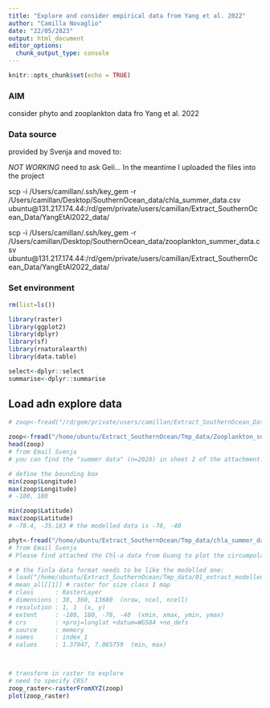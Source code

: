 ```yaml
---
title: "Explore and consider empirical data from Yang et al. 2022"
author: "Camilla Novaglio"
date: "22/05/2023"
output: html_document
editor_options: 
  chunk_output_type: console
---
```


```r
knitr::opts_chunk$set(echo = TRUE)
```

### AIM

consider phyto and zooplankton data fro Yang et al. 2022

### Data source 

provided by Svenja and moved to: 

*NOT WORKING* need to ask Geli... 
In the meantime I uploaded the files into the project 

scp -i /Users/camillan/.ssh/key_gem -r /Users/camillan/Desktop/SouthernOcean_data/chla_summer_data.csv ubuntu@131.217.174.44:/rd/gem/private/users/camillan/Extract_SouthernOcean_Data/YangEtAl2022_data/

scp -i /Users/camillan/.ssh/key_gem -r /Users/camillan/Desktop/SouthernOcean_data/zooplankton_summer_data.csv ubuntu@131.217.174.44:/rd/gem/private/users/camillan/Extract_SouthernOcean_Data/YangEtAl2022_data/

### Set environment 

```r

rm(list=ls())

library(raster) 
library(ggplot2) 
library(dplyr)
library(sf)
library(rnaturalearth)
library(data.table)

select<-dplyr::select
summarise<-dplyr::summarise

```

## Load adn explore data  

```r

# zoop<-fread("/rd/gem/private/users/camillan/Extract_SouthernOcean_Data/YangEtAl2022_data/zooplankton_summer_data.csv")

zoop<-fread("/home/ubuntu/Extract_SouthernOcean/Tmp_data/Zooplankton_summer_data.csv", data.table = FALSE)
head(zoop)
# from Email Svenja 
# you can find the "summer data" (n=2028) in sheet 2 of the attachment. The mean biomass in each cell (2° latitude × 5° logitiude) is just the simple arithmetic mean of all biomass in that cell. For example, if 40 records were found in a specific cell (160°E-165°E, 60°S-62°S), the value shown in our Fig. 2b is the mean of these 40 value. You can use "fishnet" tool in Arcgis (Arctoolbox/Data Management Tools/Sampling/Create Fishnet) to finish the average procedure. I wish this helps and feel free to contact me if you have any questions about the data or the use of Arcgis.

# define the bounding box 
min(zoop$Longitude)
max(zoop$Longitude)
# -180, 180

min(zoop$Latitude)
max(zoop$Latitude)
# -78.4, -35.183 # the modelled data is -78, -40 

phyt<-fread("/home/ubuntu/Extract_SouthernOcean/Tmp_data/chla_summer_data.csv", data.table = FALSE)
# from Email Svenja 
# Please find attached the Chl-a data from Guang to plot the circumpolar phytoplankton data. If I understood correctly, the data are in Chl mg m-3. To convert to depth-integrated g Chl m-2, you need to multiply the values by 41. Then, they assumed a C:Chl-a ratio of 60.5.

# # the finla data format needs to be like the modelled one: 
# load("/home/ubuntu/Extract_SouthernOcean/Tmp_data/01_extract_modelled_data_SO_means_narmF.RData")
# mean_all[[1]] # raster for size class 1 map
# class      : RasterLayer 
# dimensions : 38, 360, 13680  (nrow, ncol, ncell)
# resolution : 1, 1  (x, y)
# extent     : -180, 180, -78, -40  (xmin, xmax, ymin, ymax)
# crs        : +proj=longlat +datum=WGS84 +no_defs 
# source     : memory
# names      : index_1 
# values     : 1.37047, 7.065759  (min, max)



# transform in raster to explore
# need to specify CRS? 
zoop_raster<-rasterFromXYZ(zoop) 
plot(zoop_raster)

```

